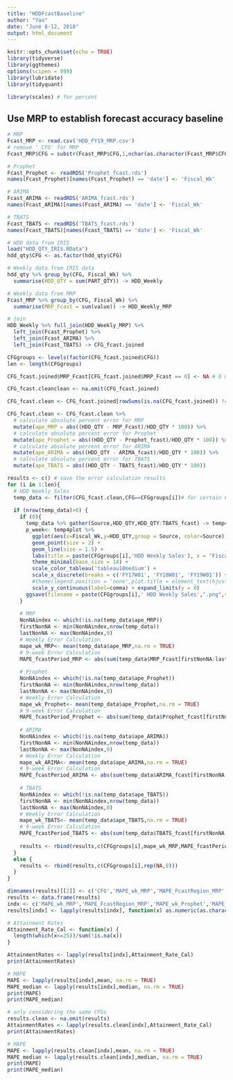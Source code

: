 ---
title: "HDDFcastBaseline"
author: "Yao"
date: "June 8-12, 2018"
output: html_document
---

```{r setup, include=FALSE}
knitr::opts_chunk$set(echo = TRUE)
library(tidyverse)
library(ggthemes)
options(scipen = 999)
library(lubridate)
library(tidyquant)

library(scales) # for percent
```

## Use MRP to establish forecast accuracy baseline

```{r load the data}
# MRP
Fcast_MRP <- read.csv('HDD_FY19_MRP.csv') 
# remove '_CFG' for MRP
Fcast_MRP$CFG = substr(Fcast_MRP$CFG,1,nchar(as.character(Fcast_MRP$CFG))-4)

# Prophet
Fcast_Prophet <- readRDS('Prophet_fcast.rds')
names(Fcast_Prophet)[names(Fcast_Prophet) == 'date'] <- 'Fiscal_Wk'

# ARIMA
Fcast_ARIMA <- readRDS('ARIMA_fcast.rds')
names(Fcast_ARIMA)[names(Fcast_ARIMA) == 'date'] <- 'Fiscal_Wk'

# TBATS
Fcast_TBATS <- readRDS('TBATS_fcast.rds')
names(Fcast_TBATS)[names(Fcast_TBATS) == 'date'] <- 'Fiscal_Wk'

# HDD data from IRIS
load("HDD_QTY_IRIS.RData")
hdd_qty$CFG <- as.factor(hdd_qty$CFG)
```

```{r Match CFG names}
# Weekly data from IRIS data
hdd_qty %>% group_by(CFG, Fiscal_Wk) %>%
  summarise(HDD_QTY = sum(PART_QTY)) -> HDD_Weekly

# Weekly data from MRP
Fcast_MRP %>% group_by(CFG, Fiscal_Wk) %>%
  summarise(MRP_Fcast = sum(value)) -> HDD_Weekly_MRP

# join
HDD_Weekly %>% full_join(HDD_Weekly_MRP) %>% 
  left_join(Fcast_Prophet) %>%
  left_join(Fcast_ARIMA) %>%
  left_join(Fcast_TBATS) -> CFG_fcast.joined
```

```{r Visualize HDD_QTY and Forecast MRP}
CFGgroups <- levels(factor(CFG_fcast.joined$CFG))
len <- length(CFGgroups)

CFG_fcast.joined$MRP_Fcast[CFG_fcast.joined$MRP_Fcast == 0] <- NA # 0 means no forecast

CFG_fcast.cleanclean <- na.omit(CFG_fcast.joined)

CFG_fcast.clean <- CFG_fcast.joined[rowSums(is.na(CFG_fcast.joined)) != ncol(CFG_fcast.joined), ] # removed nothing

CFG_fcast.clean <- CFG_fcast.clean %>%
  # calculate absolute percent error for MRP
  mutate(ape_MRP = abs((HDD_QTY - MRP_Fcast)/HDD_QTY * 100)) %>%
  # calculate absolute percent error for Prophet
  mutate(ape_Prophet = abs((HDD_QTY - Prophet_fcast)/HDD_QTY * 100)) %>%
  # calculate absolute percent error for ARIMA
  mutate(ape_ARIMA = abs((HDD_QTY - ARIMA_fcast)/HDD_QTY * 100)) %>%
  # calculate absolute percent error for TBATS
  mutate(ape_TBATS = abs((HDD_QTY - TBATS_fcast)/HDD_QTY * 100))

results <- c() # save the error calculation results
for (i in 1:len){
  # HDD Weekly Sales
  temp_data <- filter(CFG_fcast.clean,CFG==CFGgroups[i])# for certain CFG
  
  if (nrow(temp_data)>0) {
    if (0){
      temp_data %>% gather(Source,HDD_QTY,HDD_QTY:TBATS_fcast) -> temp4plot
      p_week<- temp4plot %>%
        ggplot(aes(x=Fiscal_Wk,y=HDD_QTY,group = Source, color=Source)) +
        geom_point(size = 2) +
        geom_line(size = 1.5) +
        labs(title = paste(CFGgroups[i],'HDD Weekly Sales'), x = "Fiscal Week", y = "Part Quantity") + 
        theme_minimal(base_size = 14) + 
        scale_color_tableau('tableau10medium') + 
        scale_x_discrete(breaks = c('FY17W01', 'FY18W01', 'FY19W01')) +
        #theme(legend.position = 'none',plot.title = element_text(hjust = 0.5)) +
        scale_y_continuous(label=comma) + expand_limits(y = 0)
      ggsave(filename = paste(CFGgroups[i],' HDD Weekly Sales',".png",sep = ''), p_week, width=10)
    }
    
    # MRP
    NonNAindex <- which(!is.na(temp_data$ape_MRP))
    firstNonNA <- min(NonNAindex,nrow(temp_data))
    lastNonNA <- max(NonNAindex,0)
    # Weekly Error Calculation
    mape_wk_MRP<- mean(temp_data$ape_MRP,na.rm = TRUE)
    # 9-week Error Calculation
    MAPE_fcastPeriod_MRP <- abs(sum(temp_data$MRP_Fcast[firstNonNA:lastNonNA])-sum(temp_data$HDD_QTY[firstNonNA:lastNonNA]))/sum(temp_data$HDD_QTY[firstNonNA:lastNonNA]) * 100
    
    # Prophet
    NonNAindex <- which(!is.na(temp_data$ape_Prophet))
    firstNonNA <- min(NonNAindex,nrow(temp_data))
    lastNonNA <- max(NonNAindex,0)
    # Weekly Error Calculation
    mape_wk_Prophet<- mean(temp_data$ape_Prophet,na.rm = TRUE)
    # 9-week Error Calculation
    MAPE_fcastPeriod_Prophet <- abs(sum(temp_data$Prophet_fcast[firstNonNA:lastNonNA])-sum(temp_data$HDD_QTY[firstNonNA:lastNonNA]))/sum(temp_data$HDD_QTY[firstNonNA:lastNonNA]) * 100
    
    # ARIMA
    NonNAindex <- which(!is.na(temp_data$ape_ARIMA))
    firstNonNA <- min(NonNAindex,nrow(temp_data))
    lastNonNA <- max(NonNAindex,0)
    # Weekly Error Calculation
    mape_wk_ARIMA<- mean(temp_data$ape_ARIMA,na.rm = TRUE)
    # 9-week Error Calculation
    MAPE_fcastPeriod_ARIMA <- abs(sum(temp_data$ARIMA_fcast[firstNonNA:lastNonNA])-sum(temp_data$HDD_QTY[firstNonNA:lastNonNA]))/sum(temp_data$HDD_QTY[firstNonNA:lastNonNA]) * 100
    
    # TBATS
    NonNAindex <- which(!is.na(temp_data$ape_TBATS))
    firstNonNA <- min(NonNAindex,nrow(temp_data))
    lastNonNA <- max(NonNAindex,0)
    # Weekly Error Calculation
    mape_wk_TBATS<- mean(temp_data$ape_TBATS,na.rm = TRUE)
    # 9-week Error Calculation
    MAPE_fcastPeriod_TBATS <- abs(sum(temp_data$TBATS_fcast[firstNonNA:lastNonNA])-sum(temp_data$HDD_QTY[firstNonNA:lastNonNA]))/sum(temp_data$HDD_QTY[firstNonNA:lastNonNA]) * 100
    
    results <- rbind(results,c(CFGgroups[i],mape_wk_MRP,MAPE_fcastPeriod_MRP,mape_wk_Prophet,MAPE_fcastPeriod_Prophet,mape_wk_ARIMA,MAPE_fcastPeriod_ARIMA,mape_wk_TBATS,MAPE_fcastPeriod_TBATS))
  }
  else {
    results <- rbind(results,c(CFGgroups[i],rep(NA,8)))
  }
}

dimnames(results)[[2]] <- c('CFG','MAPE_wk_MRP','MAPE_FcastRegion_MRP','MAPE_wk_Prophet','MAPE_FcastRegion_Prophet','MAPE_wk_ARIMA','MAPE_FcastRegion_ARIMA','MAPE_wk_TBATS','MAPE_FcastRegion_TBATS')
results <- data.frame(results)
indx <- c('MAPE_wk_MRP','MAPE_FcastRegion_MRP','MAPE_wk_Prophet','MAPE_FcastRegion_Prophet','MAPE_wk_ARIMA','MAPE_FcastRegion_ARIMA','MAPE_wk_TBATS','MAPE_FcastRegion_TBATS')
results[indx] <- lapply(results[indx], function(x) as.numeric(as.character(x)))

# Attainment Rates
Attainment_Rate_Cal <- function(x) {
  length(which(x<=25))/sum(!is.na(x))
}

AttainmentRates <- lapply(results[indx],Attainment_Rate_Cal)
print(AttainmentRates)

# MAPE
MAPE <- lapply(results[indx],mean, na.rm = TRUE)
MAPE_median <- lapply(results[indx],median, na.rm = TRUE)
print(MAPE)
print(MAPE_median)

# only considering the same CFGs
results.clean <- na.omit(results)
AttainmentRates <- lapply(results.clean[indx],Attainment_Rate_Cal)
print(AttainmentRates)

# MAPE
MAPE <- lapply(results.clean[indx],mean, na.rm = TRUE)
MAPE_median <- lapply(results.clean[indx],median, na.rm = TRUE)
print(MAPE)
print(MAPE_median)
```


